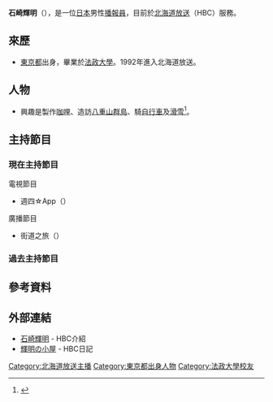 {{Infobox announcer (日本)
|姓名=石崎輝明
|平假名={{lang|ja|いしざき てるあき}}
|圖片= 
|File size= 
|圖片敘述= 
|本名= 
|暱稱= 
|出身地={{JPN}}[[東京都|東京都]] 
|國籍={{JPN}} 
|出生日期=11月17日
|逝世日期= 
|血型=[[A型|A]] 
|最終學歷=[[法政大學|法政大學]] 
|所屬電視台=[[北海道放送|北海道放送]] 
|所屬事務所=
|部署= 
|職歷=
|活動期間=1992年 - 
|類型=情報
|配偶= 
|家族= 
|網站=[http://www.hbc.co.jp/ana/ishizaki/ishizaki.html] 
|現在演出節目='''電視'''<br />「週四☆App」<br />（{{lang|ja|もくよう☆アプリ}}）<br />'''廣播'''<br />「街道之旅」<br />（{{lang|ja|あの街ツアーズ!!}}）  
|過去演出節目=
|其他= 
|備註= 
}}
{{Japanese|japanese=石崎 輝明|kana=いしざき てるあき|romaji=Ishizaki Teruaki}}
{{更新|time=2019-05-27T16:11:15+00:00}}
'''石崎輝明'''（{{bd||11月17日|catIdx=Ishizaki, Teruaki}}），是一位[[日本|日本]]男性[[播報員|播報員]]，目前於[[北海道放送|北海道放送]]（HBC）服務。

== 來歷 ==
* [[東京都|東京都]]出身，畢業於[[法政大學|法政大學]]。1992年進入北海道放送。

== 人物 ==
* 興趣是製作[[咖哩|咖哩]]、造訪[[八重山群島|八重山群島]]、騎[[自行車|自行車]]及[[滑雪|滑雪]]<ref>{{cite web|url=http://www.hbc.co.jp/ana/ishizaki/ishizaki.html|title=石崎輝明|date=|work=北海道放送|accessdate=2013-08-19|archive-date=2013-01-17|archive-url=https://web.archive.org/web/20130117131925/http://www.hbc.co.jp/ana/ishizaki/ishizaki.html|dead-url=no}}</ref>。

== 主持節目 ==
=== 現在主持節目 ===
; 電視節目
* 週四☆App（{{lang|ja|もくよう☆アプリ}}）
; 廣播節目
* 街道之旅（{{lang|ja|あの街ツアーズ!!}}）

=== 過去主持節目 ===

== 參考資料 ==
{{reflist}}

== 外部連結 ==
* [http://www.hbc.co.jp/ana/ishizaki/ishizaki.html 石崎輝明] {{Wayback|url=http://www.hbc.co.jp/ana/ishizaki/ishizaki.html |date=20130117131925 }} - HBC介紹 {{ja icon}} 
* [http://www4.hbc.jp/teruhut/list.php 輝明の小屋] {{Wayback|url=http://www4.hbc.jp/teruhut/list.php |date=20130307001533 }} - HBC日記 {{ja icon}}

{{北海道放送主播}}

{{DEFAULTSORT:Ishizaki, Teruaki}}
[[Category:北海道放送主播|Category:北海道放送主播]]
[[Category:東京都出身人物|Category:東京都出身人物]]
[[Category:法政大學校友|Category:法政大學校友]]